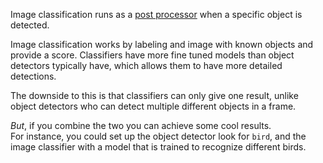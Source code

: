 Image classification runs as a <a href="/docs/introduction/configuration#post-processors">post processor</a> when a specific object is detected.

Image classification works by labeling and image with known objects and provide a score.
Classifiers have more fine tuned models than object detectors typically have, which allows them to have more detailed detections.

The downside to this is that classifiers can only give one result, unlike object detectors who can detect multiple different objects in a frame.

_But_, if you combine the two you can achieve some cool results.<br />
For instance, you could set up the object detector look for `bird`, and the image classifier with a model that is trained to recognize different birds.
